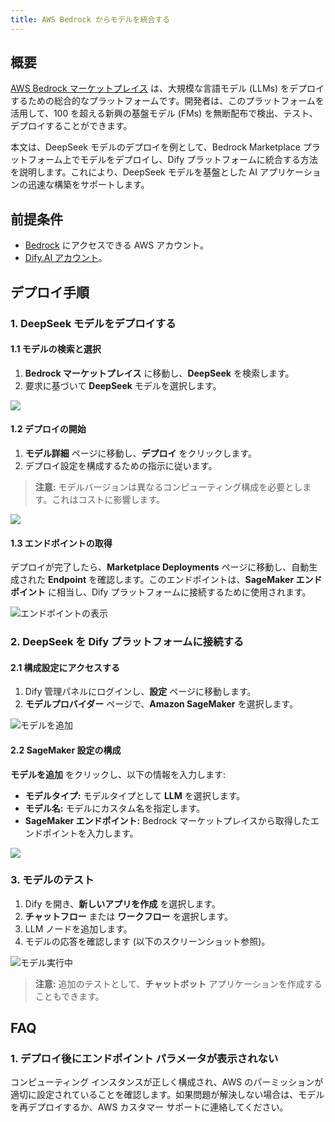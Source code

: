 ```yaml
---
title: AWS Bedrock からモデルを統合する
---
```



## 概要

[AWS Bedrock マーケットプレイス](https://aws.amazon.com/bedrock/marketplace/) は、大規模な言語モデル (LLMs) をデプロイするための総合的なプラットフォームです。開発者は、このプラットフォームを活用して、100 を超える新興の基盤モデル (FMs) を無断配布で検出、テスト、デプロイすることができます。

本文は、DeepSeek モデルのデプロイを例として、Bedrock Marketplace プラットフォーム上でモデルをデプロイし、Dify プラットフォームに統合する方法を説明します。これにより、DeepSeek モデルを基盤とした AI アプリケーションの迅速な構築をサポートします。

## 前提条件

- [Bedrock](https://aws.amazon.com/bedrock/) にアクセスできる AWS アカウント。
- [Dify.AI アカウント](https://cloud.dify.ai/)。

## デプロイ手順

### 1. DeepSeek モデルをデプロイする

#### 1.1 モデルの検索と選択

1. **Bedrock マーケットプレイス** に移動し、**DeepSeek** を検索します。
2. 要求に基づいて **DeepSeek** モデルを選択します。

![](https://assets-docs.dify.ai/2025/02/9c6e17fc0cf262b2005013bf122251d1.png)

#### 1.2 デプロイの開始

1. **モデル詳細** ページに移動し、**デプロイ** をクリックします。
2. デプロイ設定を構成するための指示に従います。

> **注意:** モデルバージョンは異なるコンピューティング構成を必要とします。これはコストに影響します。

![](https://assets-docs.dify.ai/2025/02/613497e3473d9b6eaa7cb5611decee0c.png)

#### 1.3 エンドポイントの取得

デプロイが完了したら、**Marketplace Deployments** ページに移動し、自動生成された **Endpoint** を確認します。このエンドポイントは、**SageMaker エンドポイント** に相当し、Dify プラットフォームに接続するために使用されます。

![エンドポイントの表示](https://assets-docs.dify.ai/2025/02/82a1d6406662b83386b86ec511ab20be.png)

### 2. DeepSeek を Dify プラットフォームに接続する

#### 2.1 構成設定にアクセスする

1. Dify 管理パネルにログインし、**設定** ページに移動します。
2. **モデルプロバイダー** ページで、**Amazon SageMaker** を選択します。

![モデルを追加](https://assets-docs.dify.ai/2025/02/864fc8476c47b460b67f14152cbbf360.png)

#### 2.2 SageMaker 設定の構成

**モデルを追加** をクリックし、以下の情報を入力します:

* **モデルタイプ:** モデルタイプとして **LLM** を選択します。
* **モデル名:** モデルにカスタム名を指定します。
* **SageMaker エンドポイント:** Bedrock マーケットプレイスから取得したエンドポイントを入力します。

![](https://assets-docs.dify.ai/2025/02/1feaa8d5054933f42da25a8f655b5a9e.png)

### 3. モデルのテスト

1. Dify を開き、**新しいアプリを作成** を選択します。
2. **チャットフロー** または **ワークフロー** を選択します。
3. LLM ノードを追加します。
4. モデルの応答を確認します (以下のスクリーンショット参照)。

![モデル実行中](https://assets-docs.dify.ai/2025/02/e7fb06888101662ecb970401fdba63b5.png)

> **注意:** 追加のテストとして、**チャットボット** アプリケーションを作成することもできます。

## FAQ

### 1. **デプロイ後にエンドポイント パラメータが表示されない**

コンピューティング インスタンスが正しく構成され、AWS のパーミッションが適切に設定されていることを確認します。如果問題が解決しない場合は、モデルを再デプロイするか、AWS カスタマー サポートに連絡してください。
